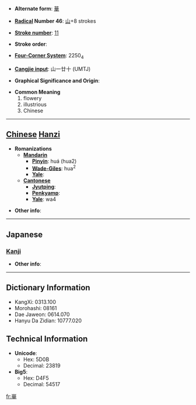 * '''Alternate form''': [[華]]

* '''[[Wiktionary:Chinese radical index| Radical]] Number 46''': [[Wiktionary:Chinese radical index 山|山]]+8 strokes

* '''[[Wiktionary:Chinese total strokes index|Stroke number]]''': [[Wiktionary:Chinese total strokes index 11|11]]

* '''Stroke order''': 

* '''[[Wiktionary:Chinese four corner index|Four-Corner System]]''': 2250<sub>4</sub>

* '''[[Wiktionary:Chinese Cangjie index|Cangjie input]]''': 山一廿十 (UMTJ)

* '''Graphical Significance and Origin''': 

* '''Common Meaning'''
*#flowery
*# illustrious
*# Chinese


----

== [[Chinese]] [[Hanzi]] ==

* '''Romanizations'''
** '''[[Mandarin]]'''
*** '''[[Pinyin]]''': huá (hua2)
*** '''[[Wade-Giles]]''': hua<sup>2</sup>
*** '''[[Yale]]''': 
** '''[[Cantonese]]'''
*** '''[[Jyutping]]''':
*** '''[[Penkyamp]]''': 
*** '''[[Yale]]''': wa4

* '''Other info''': 

----

==Japanese==
===[[Kanji]]===
{{kanji|on readings=[[か]] (ka)
|kun readings=
}}

* '''Other info''':  

----

== Dictionary Information ==

* KangXi: 0313.100
* Morohashi: 08161
* Dae Jaweon: 0614.070
* Hanyu Da Zidian: 10777.020

== Technical Information ==

* '''Unicode''':
** Hex: 5D0B
** Decimal: 23819
* '''Big5''':
** Hex: D4F5
** Decimal: 54517

[[fr:崋]]